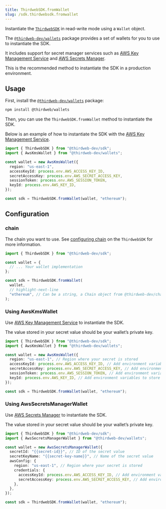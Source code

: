 ---
title: ThirdwebSDK.fromWallet
slug: /sdk.thirdwebsdk.fromwallet
---

Instantiate the [`ThirdwebSDK`](/sdk.thirdwebsdk) in read-write mode using a `Wallet` object.

The [`@thirdweb-dev/wallets`](https://github.com/thirdweb-dev/js/tree/main/packages/wallets) package provides a set
of wallets for you to use to instantiate the SDK.

It includes support for secret manager services
such as [AWS Key Management Service](https://aws.amazon.com/kms/) and [AWS Secrets Manager](https://aws.amazon.com/secrets-manager/).

This is the recommended method to instantiate the SDK in a production environment.

## Usage

First, install the [`@thirdweb-dev/wallets`](https://github.com/thirdweb-dev/js/tree/main/packages/wallets) package:

```bash npm2yarn
npm install @thirdweb/wallets
```

Then, you can use the `ThirdwebSDK.fromWallet` method to instantiate the SDK.

Below is an example of how to instantiate the SDK with the [AWS Key Management Service](https://aws.amazon.com/kms/).

```typescript
import { ThirdwebSDK } from "@thirdweb-dev/sdk";
import { AwsKmsWallet } from "@thirdweb-dev/wallets";

const wallet = new AwsKmsWallet({
  region: "us-east-1",
  accessKeyId: process.env.AWS_ACCESS_KEY_ID,
  secretAccessKey: process.env.AWS_SECRET_ACCESS_KEY,
  sessionToken: process.env.AWS_SESSION_TOKEN,
  keyId: process.env.AWS_KEY_ID,
});

const sdk = ThirdwebSDK.fromWallet(wallet, "ethereum");
```

## Configuration

### chain

The chain you want to use. See [configuring chain](/typescript/sdk.thirdwebsdk#chain-required)
on the `ThirdwebSDK` for more information.

```typescript
import { ThirdwebSDK } from "@thirdweb-dev/sdk";

const wallet = {
  // ... Your wallet implementation
};

const sdk = ThirdwebSDK.fromWallet(
  wallet,
  // highlight-next-line
  "ethereum", // Can be a string, a Chain object from @thirdweb-dev/chains, or a custom chain.
);
```

### Using AwsKmsWallet

Use [AWS Key Management Service](https://aws.amazon.com/kms/) to instantiate the SDK.

The value stored in your secret value should be your wallet&rsquo;s private key.

```typescript
import { ThirdwebSDK } from "@thirdweb-dev/sdk";
import { AwsKmsWallet } from "@thirdweb-dev/wallets";

const wallet = new AwsKmsWallet({
  region: "us-east-1", // Region where your secret is stored
  accessKeyId: process.env.AWS_ACCESS_KEY_ID, // Add environment variables to store your AWS credentials
  secretAccessKey: process.env.AWS_SECRET_ACCESS_KEY, // Add environment variables to store your AWS credentials
  sessionToken: process.env.AWS_SESSION_TOKEN, // Add environment variables to store your AWS credentials
  keyId: process.env.AWS_KEY_ID, // Add environment variables to store your AWS credentials
});

const sdk = ThirdwebSDK.fromWallet(wallet, "ethereum");
```

### Using AwsSecretsManagerWallet

Use [AWS Secrets Manager](https://aws.amazon.com/secrets-manager/) to instantiate the SDK.

The value stored in your secret value should be your wallet&rsquo;s private key.

```typescript
import { ThirdwebSDK } from "@thirdweb-dev/sdk";
import { AwsSecretsManagerWallet } from "@thirdweb-dev/wallets";

const wallet = new AwsSecretsManagerWallet({
  secretId: "{{secret-id}}", // ID of the secret value
  secretKeyName: "{{secret-key-name}}", // Name of the secret value
  awsConfig: {
    region: "us-east-1", // Region where your secret is stored
    credentials: {
      accessKeyId: process.env.AWS_ACCESS_KEY_ID, // Add environment variables to store your AWS credentials
      secretAccessKey: process.env.AWS_SECRET_ACCESS_KEY, // Add environment variables to store your AWS credentials
    },
  },
});

const sdk = ThirdwebSDK.fromWallet(wallet, "ethereum");
```
